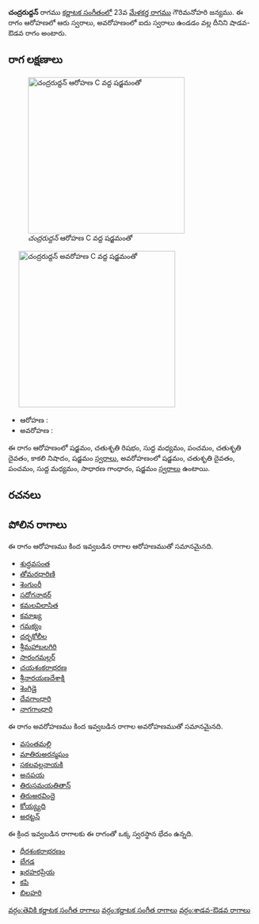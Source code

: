 {{Infobox ragam
	| name          	= చంద్రరుద్దన్
	| synonym	    	= 
	| mela          	= 
	| chakra        	= 
	| janaka        	= 
	| type          	= శాడవ-ఔడవ
	| arohanam      	= {{svaraC|S|R2|M1|P|D2|N3|S'}} 
	| avarohanam    	= {{svaraC|S'|D2|P|M1|G2|S}}
	| jeeva         	=
	| chhaya        	=
	| nyasa         	=
	| vishesha      	= 
	| equivalent  		= 
}}
{{కర్ణాటక సంగీత రాగాలు}}
'''చంద్రరుద్దన్''' రాగము [[కర్ణాటక సంగీతం]]లో 23వ [[మేళకర్త రాగము]] గౌరిమనోహరి జన్యము.  ఈ రాగం ఆరోహణలో ఆరు స్వరాలు, అవరోహణంలో ఐదు స్వరాలు ఉండడం వల్ల దీనిని షాడవ-ఔడవ రాగం అంటారు.


==రాగ లక్షణాలు==
[[Image:candraruddan_ar_kb2wiki.png|thumb|right|316px|''చంద్రరుద్దన్'' ఆరోహణ C వద్ద షడ్జమంతో]]
	[[Image:candraruddan_av_kb2wiki.png|thumb|right|316px|''చంద్రరుద్దన్'' అవరోహణ C వద్ద షడ్జమంతో]]

* ఆరోహణ : {{svaraC|S|R2|M1|P|D2|N3|S'}} 
* అవరోహణ : {{svaraC|S'|D2|P|M1|G2|S}}

ఈ రాగం ఆరోహణంలో షడ్జమం, చతుశృతి రిషభం, సుద్ద మధ్యమం, పంచమం, చతుశృతి దైవతం, కాకలి  నిషాదం, షడ్జమం [[స్వరాలు]], అవరోహణంలో షడ్జమం, చతుశృతి దైవతం, పంచమం, సుద్ద మధ్యమం, సాధారణ  గాంధారం, షడ్జమం [[స్వరాలు]] ఉంటాయి.

==రచనలు==



==పోలిన రాగాలు==
ఈ రాగం ఆరోహణము కింద ఇవ్వబడిన రాగాల ఆరోహణముతో సమానమైనది.
* [[ శుద్ధవసంత]]
* [[తోమరధారిణి]]
* [[శెంగుంరీ]]
* [[సదోగనాథర్]]
* [[కమలవిలాసిత]]
* [[కమాఖ్య]]
* [[గమక్యం]]
* [[దర్భకోలీల]]
* [[శ్రీమహాబలగిరి]]
* [[సారంగమల్లర్]]
* [[చయశంకరాభరణ]]
* [[శ్రీనారయణదేశాక్షి]]
* [[శెంగిడై]]
* [[దేవగాంధారి]]
* [[ నాగగాంధారి]]

ఈ రాగం అవరోహణము కింద ఇవ్వబడిన రాగాల అవరోహణముతో సమానమైనది.
* [[వసంతమల్లి]]
* [[మాతిరుఅరన్మఘం]]
* [[సకలవల్లనాయకి]]
* [[అనపయ]]
* [[తిరుసమయతితాన్]]
* [[తిరుఅరవిందై]]
* [[కోయ్య్యది]]
* [[అరట్టన్]]

ఈ క్రింద ఇవ్వబడిన రాగాలకు ఈ రాగంతో ఒక్క స్వరస్థాన భేదం ఉన్నది.
* [[ధీరశంకరాభరణం]]
* [[బేగడ]]
* [[ఖరహరప్రియ]]
* [[కపి]]
* [[బిలహరి]]



[[వర్గం:తెవికి కర్ణాటక సంగీత రాగాలు]]
[[వర్గం:కర్ణాటక సంగీత రాగాలు]]
[[వర్గం:శాడవ-ఔడవ రాగాలు]]